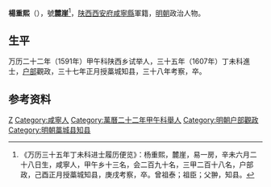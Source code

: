 '''楊重熙'''（{{bd|？||？||}}），號'''麓崖'''<ref>《万历三十五年丁未科进士履历便览》：杨重熙，麓崖，易一房，辛未六月二十八日生，咸寧人，甲午乡十三名，会二百九十名，三甲二百十八名，户部政，己酉正月授藁城知县，庚戌考察，卒。曾祖泰；祖臣；父翀，知县。</ref>，[[陕西|陕西]][[西安府|西安府]][[咸寧縣|咸寧縣]]軍籍，[[明朝|明朝]]政治人物。

== 生平 ==
万历二十二年（1591年）甲午科陕西乡试举人，三十五年（1607年）丁未科進士，[[户部|户部]]觀政，三十七年正月授藁城知县，三十八年考察，卒。

==参考资料==
{{reflist}}

{{萬曆三十五年丁未科殿試金榜}}

{{Authority control}}

{{DEFAULTSORT:}}
[[Category:杨姓|Z]]
[[Category:咸寧人|Category:咸寧人]]
[[Category:萬曆二十二年甲午科舉人|Category:萬曆二十二年甲午科舉人]]
[[Category:明朝户部觀政|Category:明朝户部觀政]]
[[Category:明朝藁城县知县|Category:明朝藁城县知县]]


{{明朝人物小作品}}